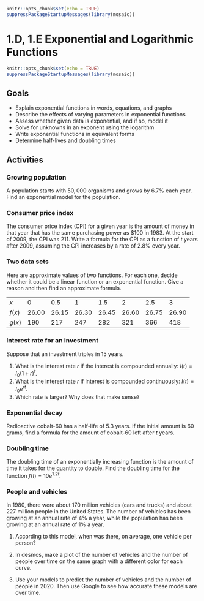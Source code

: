 ```r
knitr::opts_chunk$set(echo = TRUE)
suppressPackageStartupMessages(library(mosaic))
```

# 1.D, 1.E Exponential and Logarithmic Functions


```r
knitr::opts_chunk$set(echo = TRUE)
suppressPackageStartupMessages(library(mosaic))
```


## Goals

* Explain exponential functions in words, equations, and graphs
* Describe the effects of varying parameters in exponential functions
* Assess whether given data is exponential, and if so, model it
* Solve for unknowns in an exponent using the logarithm
* Write exponential functions in equivalent forms
* Determine half-lives and doubling times

## Activities

### Growing population

A population starts with $50,000$ organisms and grows by $6.7\%$ each year. Find an exponential model for the population.

### Consumer price index
The consumer price index (CPI) for a given year is the amount of money in that year that has the same purchasing power as \$100 in 1983. At the start of 2009, the CPI was 211. Write a formula for the CPI as a function of $t$ years after 2009, assuming the CPI increases by a rate of 2.8\% every year. 





### Two data sets
Here are approximate values of two functions. For each one, decide whether it could be a linear function or an exponential function. Give a reason and then find an approximate formula.

|    |    |    |    |    |    |    |    |
|----|----|----|----|----|----|----|----|
|   $x$  | 0 | 0.5 | 1 | 1.5 | 2 | 2.5 | 3 |
| $f(x)$ | 26.00 | 26.15 | 26.30 | 26.45 | 26.60 | 26.75 | 26.90 |
| $g(x)$ | 190 | 217 | 247 | 282 | 321 | 366  | 418








### Interest rate for an investment
Suppose that an investment triples in 15 years.

1. What is the interest rate $r$ if the interest is compounded annually: $I(t) = I_0 (1+r)^t$.
2. What is the interest rate $r$ if interest is compounded continuously: $I(t) = I_0 e^{rt}$.
3. Which rate is larger? Why does that make sense?



### Exponential decay
Radioactive cobalt-60 has a half-life of 5.3 years. If the initial amount is 60 grams, find a formula for the amount of cobalt-60 left after $t$ years. 


### Doubling time

The doubling time of an exponentially increasing function is the amount of time it takes for the quantity to double. Find the doubling time for the function $f(t) = 10 e^{1.2t}$.

### People and vehicles
In 1980, there were about 170 million vehicles (cars and trucks) and about 227 million people in the United States. The number of vehicles has been  growing at an annual rate of  4\% a year, while the population has been growing at an annual rate of 1\% a year. 

1. According to this model, when was there, on average, one vehicle per person? 

2. In desmos, make a plot of the number of vehicles and the number of people over time on the same graph with a different color for each curve.


3. Use your models to predict the number of vehicles and the number of people in 2020. Then use Google to see how accurate these models are over time.

<!--
## Solutions

### Growing population
.
$$ P(t) = 50000 (1.067)^t$$

### Consumer price index

$$C(t) = 211 (1.028)^t$$





### Two data sets
First, we note that the $x$ values are equally spaced. For $f(x)$, the value increases by $0.15$ for each entry, suggesting a linear function $f(x) = mx+b$. The slope is
$$
m=\frac{26.15-26}{20.5-20} = \frac{0.15}{0.2}=0.3.
$$
To find the vertical intercept, we plug in $x=0$ to find that $26 = 0.3 \cdot 0 + b$, so $b=26$.  Therefore, 
$$
f=0.3x+26.
$$
For $g(x)$, we note that each successive value is the previous one multiplied by approximately $1.14$. The points are evenly spaced so we have constant multiplicative change. This is an exponential function $g(x) = C a^t.$

We have $g(0) = 190 = C a^0 = C$, so $c=90$. Next, let's plug in any other point. We have
$g(0.5)=217=  190 a^(0.5) = 190 \sqrt{a}$ which means that $a = (217/190)^2=1.304$ So
$$ g(x) = 190 (1.304)^t.$$

### Interest rate for an investment
Our initial investment is $I_0$ and we have $I(15) = 3 I_0$.

1. For annual compounding, we have 
$$
\begin{array}{rcl}
3 I_0 &=& I_0 (1+r)^{15} \\
3  &=&  (1+r)^{15} \\
3^{1/15} &=& 1+r \\
\end{array}
$$
so $r = 3^{1/15} - 1 = 0.076.$

2. For continuous compounding, we have
$$
\begin{array}{rcl}
3 I_0 &=& I_0 e^{15r} \\
3  &=&  e^{15r} \\
\ln (3) &=& 15 r\\
\end{array}
$$
so $r = \ln(3)/15= 0.073$.

3. The rate for annual compounding is larger. That makes sense because the interest ``snowballs'' faster when you compound continuously.



### Exponential decay
Radioactive cobalt-60 has a half-life of 5.3 years. If the initial amount is 60 grams, find a formula for the amount of cobalt-60 left after $t$ years. 


Our function is $f(t) = P_0 a^t$ where $t$ is time in years, and $f(t)$ is the amount of colbalt-60 in grams. Since $60 = f(0) = P_0 a^0$, we know that $P_0 = 60$. Hence, $f(t) = 60 a^t$. Since The half life is 5.3 years, we know that
$$
\begin{array}{rcl}
30 & = & 60 a^{5.3}\\
\frac{30}{60} & = & a^{5.3} \\
\left( \frac{1}{2} \right) ^ {1/5.3} & = & a \\
0.877 & \approx & a.
\end{array}
$$
Therefore, $f(t) = 60(0.877)^t$.

### Doubling time

We want to solve $f(t)=20$ for $t$.
$$
\begin{array}{rcl}
20 & = & 10 e^{1.2t}\\
2 & = & e^{1.2t} \\
\ln(2) &=& 1.2 t
\end{array}
$$
so $t = \ln(2)/1.2 = 0.578$.


### People and vehicles

Our formulas are
$$
\begin{array}{rcl}
v(t) & = & 170(1.04)^t\\
p(t) & = & 227(1.01)^t.
\end{array}
$$
1. We want to solve
$$
\begin{array}{rcl}
v(t) & = & p(t) \\
170(1.04)^t & = & 227(1.01)^t \\
\left( \frac{1.04}{1.01} \right)^t & = & \frac{227}{170} \\
(1.0297) ^ t & = & 227/170 \\
t \ln (1.0297) & = & \ln (1.3353) \\
t & \approx & 9.87.
\end{array}
$$
Since $t$ is years since 1980, there will be one car per person in the year 1980 + 9.87 = 1989.87, that is, nearly 1990.


2. Here is a plot of the two functions.


![](images/vehicles-people.png){width=50%}

3. Our models predict
$$
\begin{array}{rcl}
v(40) & = & 170(1.04)^{40} \approx 816.17 \text{ million vehicles}\\
p(40) & = & 227(1.01)^{40} \approx 337.97 \text{ million vehicles.}
\end{array}
$$
Google says that in 2020, there were about 273.6 million vehicles  and 328.2 million people. So our model's predictions are not accurate.
-->